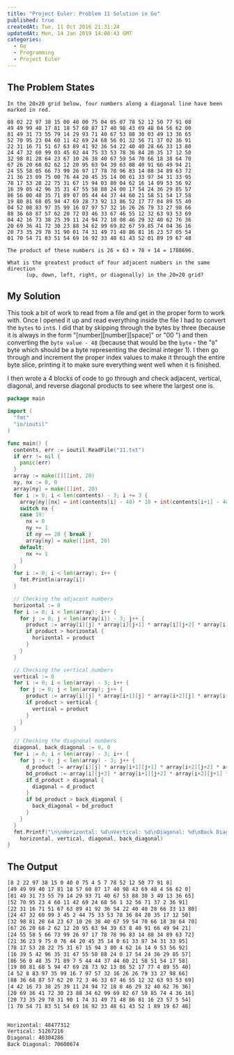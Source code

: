 ```yaml
---
title: "Project Euler: Problem 11 Solution in Go"
published: true
createdAt: Tue, 11 Oct 2016 21:31:24
updatedAt: Mon, 14 Jan 2019 14:08:43 GMT
categories:
  - Go
  - Programming
  - Project Euler
---
```


## The Problem States

```
In the 20×20 grid below, four numbers along a diagonal line have been marked in red.

08 02 22 97 38 15 00 40 00 75 04 05 07 78 52 12 50 77 91 08
49 49 99 40 17 81 18 57 60 87 17 40 98 43 69 48 04 56 62 00
81 49 31 73 55 79 14 29 93 71 40 67 53 88 30 03 49 13 36 65
52 70 95 23 04 60 11 42 69 24 68 56 01 32 56 71 37 02 36 91
22 31 16 71 51 67 63 89 41 92 36 54 22 40 40 28 66 33 13 80
24 47 32 60 99 03 45 02 44 75 33 53 78 36 84 20 35 17 12 50
32 98 81 28 64 23 67 10 26 38 40 67 59 54 70 66 18 38 64 70
67 26 20 68 02 62 12 20 95 63 94 39 63 08 40 91 66 49 94 21
24 55 58 05 66 73 99 26 97 17 78 78 96 83 14 88 34 89 63 72
21 36 23 09 75 00 76 44 20 45 35 14 00 61 33 97 34 31 33 95
78 17 53 28 22 75 31 67 15 94 03 80 04 62 16 14 09 53 56 92
16 39 05 42 96 35 31 47 55 58 88 24 00 17 54 24 36 29 85 57
86 56 00 48 35 71 89 07 05 44 44 37 44 60 21 58 51 54 17 58
19 80 81 68 05 94 47 69 28 73 92 13 86 52 17 77 04 89 55 40
04 52 08 83 97 35 99 16 07 97 57 32 16 26 26 79 33 27 98 66
88 36 68 87 57 62 20 72 03 46 33 67 46 55 12 32 63 93 53 69
04 42 16 73 38 25 39 11 24 94 72 18 08 46 29 32 40 62 76 36
20 69 36 41 72 30 23 88 34 62 99 69 82 67 59 85 74 04 36 16
20 73 35 29 78 31 90 01 74 31 49 71 48 86 81 16 23 57 05 54
01 70 54 71 83 51 54 69 16 92 33 48 61 43 52 01 89 19 67 48

The product of these numbers is 26 × 63 × 78 × 14 = 1788696.

What is the greatest product of four adjacent numbers in the same direction
      (up, down, left, right, or diagonally) in the 20×20 grid?
```

## My Solution

This took a bit of work to read from a file and get in the proper form to work with. Once I opened it up and read
everything inside the file I had to convert the `bytes` to `int`s. I did that by skipping through the bytes by three
(because it is always in the form "[number][number][space]" or "00 ") and then converting the `byte value - 48`
(because that would be the `byte` - the "`0`" byte which should be a byte representing the decimal integer 1).  I
then go through and increment the proper index values to make it through the entire byte slice, printing it to make
sure everything went well when it is finished.

I then wrote a 4 blocks of code to go through and check adjacent, vertical, diagonal, and reverse diagonal products
to see where the largest one is.

```go
package main

import (
  "fmt"
  "io/ioutil"
)

func main() {
  contents, err := ioutil.ReadFile("11.txt")
  if err != nil {
    panic(err)
  }
  array := make([][]int, 20)
  ny, nx := 0, 0
  array[ny] = make([]int, 20)
  for i := 0; i < len(contents) - 3; i += 3 {
    array[ny][nx] = int(contents[i] - 48) * 10 + int(contents[i+1] - 48)
    switch nx {
    case 19:
      nx = 0
      ny += 1
      if ny == 20 { break }
      array[ny] = make([]int, 20)
    default:
      nx += 1
    }
  }
  for i := 0; i < len(array); i++ {
    fmt.Println(array[i])
  }

  // Checking the adjacent numbers
  horizontal := 0
  for i := 0; i < len(array); i++ {
    for j := 0; j < len(array[i]) - 3; j++ {
      product := array[i][j] * array[i][j+1] * array[i][j+2] * array[i][j+3]
      if product > horizontal {
        horizontal = product
      }
    }
  }

  // Checking the vertical numbers
  vertical := 0
  for i := 0; i < len(array) - 3; i++ {
    for j := 0; j < len(array); j++ {
      product := array[i][j] * array[i+1][j] * array[i+2][j] * array[i+3][j]
      if product > vertical {
        vertical = product
      }
    }
  }

  // Checking the diagnonal numbers
  diagonal, back_diagonal := 0, 0
  for i := 0; i < len(array) - 3; i++ {
    for j := 0; j < len(array) - 3; j++ {
      d_product := array[i][j] * array[i+1][j+1] * array[i+2][j+2] * array[i+3][j+3]
      bd_product := array[i][j+3] * array[i+1][j+2] * array[i+2][j+1] * array[i+3][j]
      if d_product > diagonal {
        diagonal = d_product
      }
      if bd_product > back_diagonal {
        back_diagonal = bd_product
      }
    }
  }
  fmt.Printf("\n\nHorizontal: %d\nVertical: %d\nDiagonal: %d\nBack Diagonal: %d\n\n",
    horizontal, vertical, diagonal, back_diagonal)
}
```

## The Output

```bash
[8 2 22 97 38 15 0 40 0 75 4 5 7 78 52 12 50 77 91 8]
[49 49 99 40 17 81 18 57 60 87 17 40 98 43 69 48 4 56 62 0]
[81 49 31 73 55 79 14 29 93 71 40 67 53 88 30 3 49 13 36 65]
[52 70 95 23 4 60 11 42 69 24 68 56 1 32 56 71 37 2 36 91]
[22 31 16 71 51 67 63 89 41 92 36 54 22 40 40 28 66 33 13 80]
[24 47 32 60 99 3 45 2 44 75 33 53 78 36 84 20 35 17 12 50]
[32 98 81 28 64 23 67 10 26 38 40 67 59 54 70 66 18 38 64 70]
[67 26 20 68 2 62 12 20 95 63 94 39 63 8 40 91 66 49 94 21]
[24 55 58 5 66 73 99 26 97 17 78 78 96 83 14 88 34 89 63 72]
[21 36 23 9 75 0 76 44 20 45 35 14 0 61 33 97 34 31 33 95]
[78 17 53 28 22 75 31 67 15 94 3 80 4 62 16 14 9 53 56 92]
[16 39 5 42 96 35 31 47 55 58 88 24 0 17 54 24 36 29 85 57]
[86 56 0 48 35 71 89 7 5 44 44 37 44 60 21 58 51 54 17 58]
[19 80 81 68 5 94 47 69 28 73 92 13 86 52 17 77 4 89 55 40]
[4 52 8 83 97 35 99 16 7 97 57 32 16 26 26 79 33 27 98 66]
[88 36 68 87 57 62 20 72 3 46 33 67 46 55 12 32 63 93 53 69]
[4 42 16 73 38 25 39 11 24 94 72 18 8 46 29 32 40 62 76 36]
[20 69 36 41 72 30 23 88 34 62 99 69 82 67 59 85 74 4 36 16]
[20 73 35 29 78 31 90 1 74 31 49 71 48 86 81 16 23 57 5 54]
[1 70 54 71 83 51 54 69 16 92 33 48 61 43 52 1 89 19 67 48]


Horizontal: 48477312
Vertical: 51267216
Diagonal: 40304286
Back Diagonal: 70600674
```
